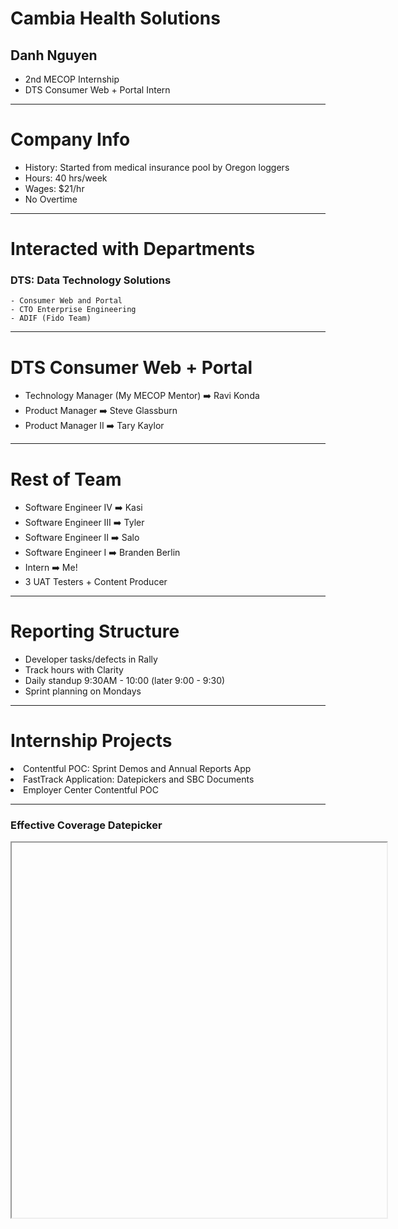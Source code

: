 


<Head>
    <title>2018 MECOP Presentation</title>
</Head>

# Cambia Health Solutions
## **Danh Nguyen**
- 2nd MECOP Internship
- DTS Consumer Web + Portal Intern

---

# Company Info
- History: Started from medical insurance pool by Oregon loggers
- Hours: 40 hrs/week
- Wages: $21/hr
- No Overtime

---

# Interacted with Departments

### DTS: Data Technology Solutions
    - Consumer Web and Portal
    - CTO Enterprise Engineering
    - ADIF (Fido Team)

---

# DTS Consumer Web + Portal
- Technology Manager (My MECOP Mentor) ➡️ Ravi Konda
- Product Manager ➡️ Steve Glassburn
- Product Manager II ➡️ Tary Kaylor

---

# Rest of Team

- Software Engineer IV ➡️ Kasi
- Software Engineer III ➡️ Tyler
- Software Engineer II ➡️ Salo
- Software Engineer I ➡️ Branden Berlin
- Intern ➡️ Me!
- 3 UAT Testers + Content Producer


---

# Reporting Structure
- Developer tasks/defects in Rally
- Track hours with Clarity
- Daily standup 9:30AM - 10:00 (later 9:00 - 9:30)
- Sprint planning on Mondays

---

# Internship Projects

<Appear>
    <li>Contentful POC: Sprint Demos and Annual Reports App</li>
    <li>FastTrack Application: Datepickers and SBC Documents</li>
    <li>Employer Center Contentful POC</li>
</Appear>

---

### Effective Coverage Datepicker

<Iframe url="https://codesandbox.io/embed/4w7ql4lvjw"
    width="600px"
    height="600px"
    display="initial"
    position="relative"
    allowFullScreen
/>

---

# Try it on the site!

<Iframe url="https://www.shop.regence.com/individual/spa/demographics"
    width="600px"
    height="600px"
    display="initial"
    position="relative"
    allowFullScreen
/>

---

### SBC Documents

<Iframe url="https://www.shop.regence.com/individual/spa/sbcdocuments"
    width="600px"
    height="600px"
    display="initial"
    position="relative"
    allowFullScreen
/>

---

# Learnings

<Appear>
    <li>Contentful Concepts + JavaScript API</li>
    <li>Salesforce development + integration w/ Java client</li>
    <li>Working with Ant and Struts</li>
    <li>Agile Development</li>
    <li>Health Insurance is complicated!</li>
</Appear>

---

# Technologies

- React + Redux
- Struts backend
- Salesforce API
- Contentful
- Git + Jenkins

---
# Return on Investment
- Saved ~$55000 instead of FTE/Contractor
- Saved ~$200 on training materials
- Saved ~$100000 on Salesforce/React developer

---

# Important Courses
- Java Lab (learning Git)
- Data Structures
- Software Engineering
- UNIX Lab (using command line)
- Database Management

---

### Internship Comparison


#### McAfee
- More 'extra' perks
- Not that agile
- Devops + Spring work
- POC work

#### Cambia
- Full stack web development
- Strong company identity
- Deployed changes live

---

# Conclusion
- Improved at self learning
- Improved in communication
<Appear>
    <li>Thank you Cambia! 😁</li>
</Appear>

